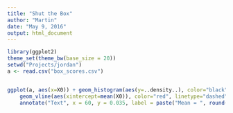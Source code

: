 ```yaml
---
title: "Shut the Box"
author: "Martin"
date: "May 9, 2016"
output: html_document
---
```




```r
library(ggplot2)
theme_set(theme_bw(base_size = 20))
setwd("Projects/jordan")
a <- read.csv("box_scores.csv")


ggplot(a, aes(x=X0)) + geom_histogram(aes(y=..density..), color="black", fill="white") + xlab("Score") + ylab("Count") +
    geom_vline(aes(xintercept=mean(X0)), color="red", linetype="dashed", size=1) +
    annotate("Text", x = 60, y = 0.035, label = paste("Mean = ", round(mean(a$X0), 2)), size = 10)
```


